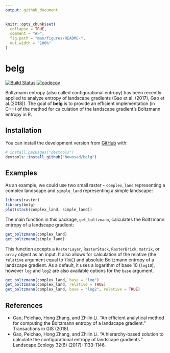 ```yaml
---
output: github_document
---
```


<!-- README.md is generated from README.Rmd. Please edit that file -->

```r
knitr::opts_chunk$set(
  collapse = TRUE,
  comment = "#>",
  fig.path = "man/figures/README-",
  out.width = "100%"
)
```
# belg

[![Build Status](https://travis-ci.org/Nowosad/belg.png?branch=master)](https://travis-ci.org/Nowosad/belg)
[![codecov](https://codecov.io/gh/Nowosad/belg/branch/master/graph/badge.svg)](https://codecov.io/gh/Nowosad/belg)

Boltzmann entropy (also called configurational entropy) has been recently applied to analyze entropy of landscape gradients (Gao et al. (2017), Gao et al.(2018)).
The goal of **belg** is to provide an efficient implementation (in C++) of the method for calculation of the landscape gradient's Boltzmann entropy in R.

## Installation

<!-- You can install the released version of belg from [CRAN](https://CRAN.R-project.org) with: -->

<!-- ``` r -->
<!-- install.packages("belg") -->
<!-- ``` -->

You can install the development version from [GitHub](https://github.com/) with:

``` r
# install.packages("devtools")
devtools::install_github("Nowosad/belg")
```

## Examples

As an example, we could use two small raster - `complex_land` representing a complex landscape and `simple_land` representing a simple landscape:

```r
library(raster)
library(belg)
plot(stack(complex_land, simple_land))
```

The main function in this package, `get_boltzmann`, calculates the Boltzmann entropy of a landscape gradient:

```r
get_boltzmann(complex_land)
get_boltzmann(simple_land)
```

This function accepts a `RasterLayer`, `RasterStack`, `RasterBrick`, `matrix`, or `array` object as an input.
It also allows for calculation of the relative (the `relative` argument equal to `TRUE`) and absolute Boltzmann entropy of a landscape gradient.
As a default, it uses a logarithm of base 10 (`log10`), however `log` and `log2` are also available options for the `base` argument.

```r
get_boltzmann(complex_land, base = "log")
get_boltzmann(complex_land, relative = TRUE)
get_boltzmann(complex_land, base = "log2", relative = TRUE)
```

## References

- Gao, Peichao, Hong Zhang, and Zhilin Li. "An efficient analytical method for computing the Boltzmann entropy of a landscape gradient." Transactions in GIS (2018).
- Gao, Peichao, Hong Zhang, and Zhilin Li. "A hierarchy-based solution to calculate the configurational entropy of landscape gradients." Landscape Ecology 32(6) (2017): 1133-1146.

